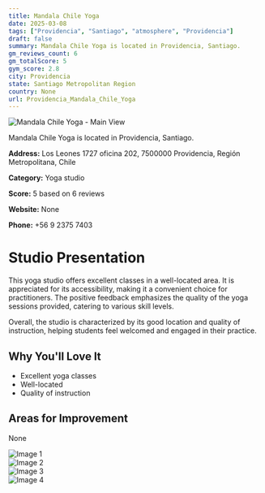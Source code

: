```yaml
---
title: Mandala Chile Yoga
date: 2025-03-08
tags: ["Providencia", "Santiago", "atmosphere", "Providencia"]  
draft: false
summary: Mandala Chile Yoga is located in Providencia, Santiago.
gm_reviews_count: 6
gm_totalScore: 5
gym_score: 2.8
city: Providencia
state: Santiago Metropolitan Region
country: None
url: Providencia_Mandala_Chile_Yoga
---
```


<div className="aspect-[16/9] relative my-8">
  <img 
    src="https://lh5.googleusercontent.com/p/AF1QipNPDvQmkYfrM-_WxEjbReUA4HupqKv_InosI48X=w1920-h1080-k-no"
    alt="Mandala Chile Yoga - Main View"
    className="object-cover absolute inset-0 w-full h-full rounded-lg"
  />
</div>

Mandala Chile Yoga is located in Providencia, Santiago.

**Address:** Los Leones 1727 oficina 202, 7500000 Providencia, Región Metropolitana, Chile

**Category:** Yoga studio

**Score:** 5 based on 6 reviews

**Website:** None

**Phone:** +56 9 2375 7403

# Studio Presentation

This yoga studio offers excellent classes in a well-located area. It is appreciated for its accessibility, making it a convenient choice for practitioners. The positive feedback emphasizes the quality of the yoga sessions provided, catering to various skill levels.

Overall, the studio is characterized by its good location and quality of instruction, helping students feel welcomed and engaged in their practice.

## Why You'll Love It

- Excellent yoga classes
- Well-located
- Quality of instruction

## Areas for Improvement

None

<div className="grid grid-cols-1 xl:grid-cols-2 gap-4 my-8">
<div className="aspect-[4/3] relative"><img src="https://lh3.googleusercontent.com/p/AF1QipNtcZawDiUESOeaD7BkKl2q6y2T6x6OwbbQL-Xh=w1920-h1080-k-no" alt="Image 1" className="object-cover absolute inset-0 w-full h-full rounded-lg" /></div>
<div className="aspect-[4/3] relative"><img src="https://lh5.googleusercontent.com/p/AF1QipOrHpgLtKmTIhCD_buU9iRwUgh3ed3HdIsv9cG2=w1920-h1080-k-no" alt="Image 2" className="object-cover absolute inset-0 w-full h-full rounded-lg" /></div>
<div className="aspect-[4/3] relative"><img src="https://lh5.googleusercontent.com/p/AF1QipPUJrIOY0YbIQpyFkC8bYXZNbj0D7vtZEoBjAoz=w1920-h1080-k-no" alt="Image 3" className="object-cover absolute inset-0 w-full h-full rounded-lg" /></div>
<div className="aspect-[4/3] relative"><img src="https://lh5.googleusercontent.com/p/AF1QipNqdWLwi6uPOw1p-4SKAfkg90-nbG1zMOHg5cTY=w1920-h1080-k-no" alt="Image 4" className="object-cover absolute inset-0 w-full h-full rounded-lg" /></div>
</div>